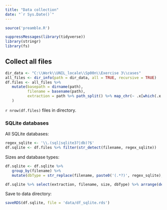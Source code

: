 ```yaml
---
title: "Data collection"
date: "`r Sys.Date()`"
---
```


```r

source('preamble.R')

suppressMessages(library(tidyverse))
library(stringr)
library(fs)
```

## Collect all files



```r
dir_data <- "C:\\Work\\UNIL_locale\\Sp00n\\Exercise 3\\cases"
all_files <- dir_info(path = dir_data, all = TRUE, recursive = TRUE)
df.files <- all_files %>% 
   mutate(basepath = dirname(path), 
          filename = basename(path),
          extraction = path %>% path_split() %>% map_chr(~ .x[which(.x == 'cases') + 1])
   )
```

`r nrow(df.files)` files in directory.



### SQLite databases


All SQLite databases:
```r
regex_sqlite <- '\\.(sql|sqlite3?|db)?$'
df.sqlite <- df.files %>% filter(str_detect(filename, regex_sqlite))
```

Sizes and database types:
```r
df.sqlite <- df.sqlite %>% 
   group_by(filename) %>% 
   mutate(dbType = str_replace(filename, paste0('(.*?)', regex_sqlite), '\\1'))

df.sqlite %>% select(extraction, filename, size, dbType) %>% arrange(desc(size), extraction, dbType)
```

Save to data directory:
```r
saveRDS(df.sqlite, file = 'data/df_sqlite.rds')

```



